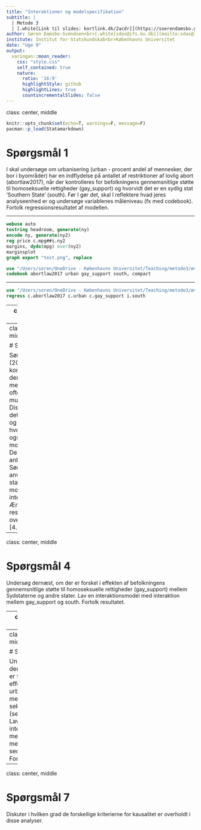 ```yaml
---
title: "Interaktioner og modelspecifikation"
subtitle: |
  | Metode 3
  | [.white[Link til slides: kortlink.dk/2acdr]](https://soerendamsbo.github.io/m3/m3-2_interaktion-modelspecifikation.html)
author: Søren Damsbo-Svendsen<br>[.white[sdas@ifs.ku.dk]](mailto:sdas@ifs.ku.dk)
institute: Institut for Statskundskab<br>Københavns Universitet
date: "Uge 9"
output:
  xaringan::moon_reader:
    css: "style.css"
    self_contained: true
    nature:
      ratio: '16:9'
      highlightStyle: github
      highlightLines: true
      countincrementalSlides: false
---
```

class: center, middle

```r
knitr::opts_chunk$set(echo=T, warnings=F, message=F)
pacman::p_load(Statamarkdown)
```

# Spørgsmål 1

I skal undersøge om urbanisering (urban - procent andel af mennesker, der bor i byområder) har en indflydelse på antallet af restriktioner af lovlig abort (abortlaw2017), når der kontrolleres for befolkningens gennemsnitlige støtte til homoseksuelle rettigheder (gay_support) og hvorvidt det er en sydlig stat ’Southern State’ (south). Før I gør det, skal I reflektere hvad jeres analyseenhed er og undersøge variablenes måleniveau (fx med codebook). Fortolk regressionsresultatet af modellen.

---

```stata
webuse auto
tostring headroom, generate(ny)
encode ny, generate(ny2)
reg price c.mpg##i.ny2
margins, dydx(mpg) over(ny2)
marginsplot
graph export "test.png", replace
```

```stata

use "/Users/soren/OneDrive - Københavns Universitet/Teaching/metode3/øvelsesopgaver/Data/states.dta", clear
codebook abortlaw2017 urban gay_support south, compact

```

---

```stata

use "/Users/soren/OneDrive - Københavns Universitet/Teaching/metode3/øvelsesopgaver/Data/states.dta", clear
regress c.abortlaw2017 c.urban c.gay_support i.south

```

---
class: center, middle
  
# Spørgsmål 2

Undersøg dernæst vha. en interaktionsmodel om stemmeandelen til Trump i 2016 (trump16) modererer effekten af urbanisering i modellen fra opgave 4.1. Husk at der enten skal stå i. eller c. foran de variable som interageres. Fortolk resultatet. Illustrér interaktionen mellem Trump-stemmeandel og urbanisering vha. marginale effekter (jf. Sønderskov afsnit 10.1.17).

---
class: center, middle

# Spørgsmål 3

Sønderskov (2014) kommenterer, at der i modeller med interaktion ofte vil være multikollinearitet. Diskutér, hvorfor det er tilfældet og undersøg, hvorvidt det også gælder i modellen 4.2. Derudover anbefaler Sønderskov at anvende robuste standardfejl i modeller med interaktionsled. Ændrer der på resultaterne i ovenstående [4.2]?

---
class: center, middle

# Spørgsmål 4

Undersøg dernæst, om der er forskel i effekten af befolkningens gennemsnitlige støtte til homoseksuelle rettigheder (gay_support) mellem Sydstaterne og andre stater. Lav en interaktionsmodel med interaktion mellem gay_support og south. Fortolk resultatet.

---
class: center, middle

# Spørgsmål 5

Undersøg dernæst, om der er forskel i effekten af tidsbegrænsninger for lovgiver mellem Sydstaterne og andrestater. Lav en interaktionsmodel med interaktion mellem term_limits og south. Fortolk resultatet og illustrér interaktionen vha. marginale effekter.

---
class: center, middle

# Spørgsmål 6

Undersøg dernæst, om der er forskel i effekten af urbanisering mellem graden af sekularisme (secularism3). Lav en interaktionsmodel med interaktion mellem urban og secularism3. Fortolk resultatet.

---
class: center, middle

# Spørgsmål 7

Diskuter i hvilken grad de forskellige kriterierne for kausalitet er overholdt i disse analyser.